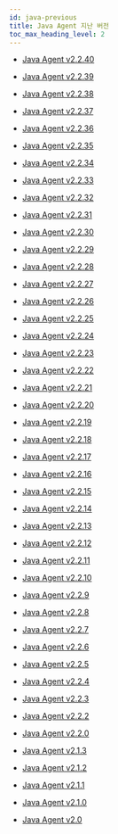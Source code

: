 ```yaml
---
id: java-previous
title: Java Agent 지난 버전
toc_max_heading_level: 2
---
```


* [Java Agent v2.2.40](java-2_2_40)

* [Java Agent v2.2.39](java-2_2_39)

* [Java Agent v2.2.38](java-2_2_38)

* [Java Agent v2.2.37](java-2_2_37)

* [Java Agent v2.2.36](java-2_2_36)

* [Java Agent v2.2.35](java-2_2_35)

* [Java Agent v2.2.34](java-2_2_34)

* [Java Agent v2.2.33](java-2_2_33)

* [Java Agent v2.2.32](java-2_2_32)

* [Java Agent v2.2.31](java-2_2_31)

* [Java Agent v2.2.30](java-2_2_30)

* [Java Agent v2.2.29](java-2_2_29)

* [Java Agent v2.2.28](java-2_2_28)

* [Java Agent v2.2.27](java-2_2_27)

* [Java Agent v2.2.26](java-2_2_26)

* [Java Agent v2.2.25](java-2_2_25)

* [Java Agent v2.2.24](java-2_2_24)

* [Java Agent v2.2.23](java-2_2_23)

* [Java Agent v2.2.22](java-2_2_22)

* [Java Agent v2.2.21](java-2_2_21)

* [Java Agent v2.2.20](java-2_2_20)

* [Java Agent v2.2.19](java-2_2_19)

* [Java Agent v2.2.18](java-2_2_18)

* [Java Agent v2.2.17](java-2_2_17)

* [Java Agent v2.2.16](java-2_2_16)

* [Java Agent v2.2.15](java-2_2_15)

* [Java Agent v2.2.14](java-2_2_14)

* [Java Agent v2.2.13](java-2_2_13)

* [Java Agent v2.2.12](java-2_2_12)

* [Java Agent v2.2.11](java-2_2_11)

* [Java Agent v2.2.10](java-2_2_10)

* [Java Agent v2.2.9](java-2_2_9)

* [Java Agent v2.2.8](java-2_2_8)

* [Java Agent v2.2.7](java-2_2_7)

* [Java Agent v2.2.6](java-2_2_6)

* [Java Agent v2.2.5](java-2_2_5)

* [Java Agent v2.2.4](java-2_2_4)

* [Java Agent v2.2.3](java-2_2_3)

* [Java Agent v2.2.2](java-2_2_2)

* [Java Agent v2.2.0](java-2_2_0)

* [Java Agent v2.1.3](java-2_1_3)

* [Java Agent v2.1.2](java-2_1_2)

* [Java Agent v2.1.1](java-2_1_1)

* [Java Agent v2.1.0](java-2_1_0)

* [Java Agent v2.0](java-2_0)